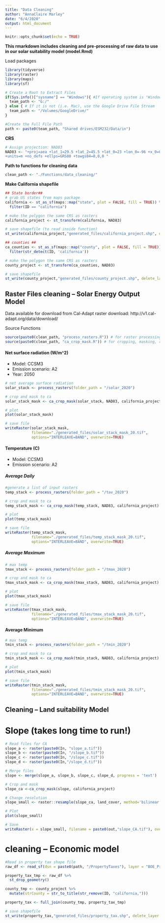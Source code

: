```yaml
---
title: "Data Cleaning"
author: "AnnaClaire Marley"
date: "6/4/2020"
output: html_document
---
```


```r
knitr::opts_chunk$set(echo = TRUE)
```

**This rmarkdown includes cleaning and pre-processing of raw data to use in our solar suitability model (model.Rmd)**

Load packages
```r
library(tidyverse)
library(raster)
library(maps)
library(sf)
```


```r
# Create a Root to Extract Files 
if(Sys.info()["sysname"] == "Windows"){ #If operating system is "Windows" use G: Drive
  team_path <- "G:/"
} else { # If it is not (i.e. Mac), use the Google Drive File Stream
  team_path <- "/Volumes/GoogleDrive/"
}

#Create the Full File Path
path <- paste0(team_path, "Shared drives/ESM232/Data/in")

```

**CRS**
```r
# Assign projection: NAD83
NAD83 <- "+proj=aea +lat_1=29.5 +lat_2=45.5 +lat_0=23 +lon_0=-96 +x_0=0 +y_0=0 +datum=NAD83
+units=m +no_defs +ellps=GRS80 +towgs84=0,0,0 "
```

**Path to functions for cleaning data**
```r
clean_path <- "./Functions/data_cleaning/"
```

**Make California shapefile**

```r
## State border##
# grab US states from maps package
california <- st_as_sf(maps::map("state", plot = FALSE, fill = TRUE)) %>% 
  filter(ID == "california")

# make the polygon the same CRS as rasters
california_project <- st_transform(california, NAD83)

# save shapefile (to read inside function)
st_write(california_project,"generated_files/california_project.shp", delete_layer = TRUE)

## counties ##
ca_counties <- st_as_sf(maps::map("county", plot = FALSE, fill = TRUE)) %>% 
  filter(str_detect(ID, 'california'))

# make the polygon the same CRS as rasters
county_project <- st_transform(ca_counties, NAD83)

# save shapefile
st_write(county_project,"generated_files/county_project.shp", delete_layer = TRUE)
```

## Raster Files cleaning -- Solar Energy Output Model

Data available for download from Cal-Adapt raster download: http://v1.cal-adapt.org/data/download/

Source Functions
```r
source(paste0(clean_path, "process_rasters.R")) # for raster processing
source(paste0(clean_path, "ca_crop_mask.R")) # for cropping, masking, reprojecting rasters
```

#### Net surface radiation (W/m^2)

* Model: CCSM3
* Emission scenario: A2
* Year: 2050

```r
# net average surface radiation 
solar_stack <- process_rasters(folder_path = "/solar_2020")

# crop and mask to ca
solar_stack_mask <- ca_crop_mask(solar_stack, NAD83, california_project)

# plot
plot(solar_stack_mask)

# save file
writeRaster(solar_stack_mask, 
            filename="./generated_files/solar_stack_mask_20.tif",
            options="INTERLEAVE=BAND", overwrite=TRUE)

```

#### Temperature (C)

* Model: CCSM3
* Emission scenario: A2

##### Average Daily 

```r
#generate a list of input rasters 
temp_stack <- process_rasters(folder_path = "/tav_2020")

# crop and mask to ca
temp_stack_mask <- ca_crop_mask(temp_stack, NAD83, california_project)

# plot
plot(temp_stack_mask)

# save file
writeRaster(temp_stack_mask, 
            filename="./generated_files/temp_stack_mask_20.tif",
            options="INTERLEAVE=BAND", overwrite=TRUE)
```

##### Average Maximum 

```r
# max temp
tmax_stack <- process_rasters(folder_path = "/tmax_2020")

# crop and mask to ca
tmax_stack_mask <- ca_crop_mask(tmax_stack, NAD83, california_project)

# plot
plot(tmax_stack_mask)

# save file
writeRaster(tmax_stack_mask, 
            filename="./generated_files/tmax_stack_mask_20.tif",
            options="INTERLEAVE=BAND", overwrite=TRUE)
```

#### Average Minimum 

```r
# max temp
tmin_stack <- process_rasters(folder_path = "/tmin_2020")

# crop and mask to ca
tmin_stack_mask <- ca_crop_mask(tmin_stack, NAD83, california_project)

# plot
plot(tmin_stack_mask)

# save file
writeRaster(tmin_stack_mask, 
            filename="./generated_files/tmin_stack_mask_20.tif",
            options="INTERLEAVE=BAND", overwrite=TRUE)
```


## Cleaning -- Land suitability Model

# Slope (takes long time to run!)
```r
# Read files for CA
slope_a <- raster(paste0(In, "slope_a.tif"))
slope_b <- raster(paste0(In, "/slope_b.tif"))
slope_c <- raster(paste0(In, "/slope_c.tif"))
slope_d <- raster(paste0(In,"/slope_d.tif"))

# Merge files
slope <- merge(slope_a, slope_b, slope_c, slope_d, progress = 'text')

# Crop and mask
slope_ca <-ca_crop_mask(slope, california_project)

# Change resolution
slope_small <- raster::resample(slope_ca, land_cover, method='bilinear')

# Plot
plot(slope_small)

# Save
writeRaster(x = slope_small, filename = paste0(out,"slope_CA.tif"), overwrite = T)
```


# cleaning -- Economic model

```r
#Read in property tax shape file
raw_df <- read_sf(dsn = paste0(path, "/PropertyTaxes"), layer = "BOE_PropertyTaxes")

property_tax_tmp <- raw_df %>% 
  st_drop_geometry()

county_tmp <- county_project %>% 
  mutate(strCounty = str_to_title(str_remove(ID, "california,")))

property_tax <- full_join(county_tmp, property_tax_tmp)

# save shapefile
st_write(property_tax,"generated_files/property_tax.shp", delete_layer = TRUE)
```


